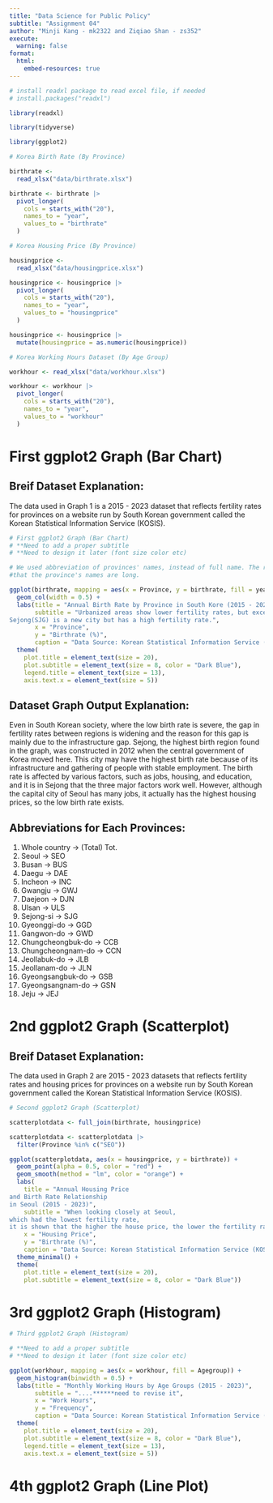 ```yaml
---
title: "Data Science for Public Policy"
subtitle: "Assignment 04"
author: "Minji Kang - mk2322 and Ziqiao Shan - zs352"
execute:
  warning: false
format:
  html:
    embed-resources: true
---
```


```r
# install readxl package to read excel file, if needed
# install.packages("readxl")

library(readxl)

library(tidyverse)

library(ggplot2)

# Korea Birth Rate (By Province)

birthrate <-
  read_xlsx("data/birthrate.xlsx") 

birthrate <- birthrate |>
  pivot_longer(
    cols = starts_with("20"),
    names_to = "year",
    values_to = "birthrate"
  )

# Korea Housing Price (By Province)

housingprice <-
  read_xlsx("data/housingprice.xlsx") 

housingprice <- housingprice |>
  pivot_longer(
    cols = starts_with("20"),
    names_to = "year",
    values_to = "housingprice"
  )

housingprice <- housingprice |>
  mutate(housingprice = as.numeric(housingprice))

# Korea Working Hours Dataset (By Age Group)

workhour <- read_xlsx("data/workhour.xlsx")

workhour <- workhour |>
  pivot_longer(
    cols = starts_with("20"),
    names_to = "year",
    values_to = "workhour"
  )
```

# First ggplot2 Graph (Bar Chart)

## Breif Dataset Explanation:

The data used in Graph 1 is a 2015 - 2023 dataset that reflects fertility rates for provinces on a website run by South Korean government called the Korean Statistical Information Service (KOSIS).

```r
# First ggplot2 Graph (Bar Chart)
# **Need to add a proper subtitle
# **Need to design it later (font size color etc)

# We used abbreviation of provinces' names, instead of full name. The reason is 
#that the province's names are long.

ggplot(birthrate, mapping = aes(x = Province, y = birthrate, fill = year, color = )) +
  geom_col(width = 0.5) +
  labs(title = "Annual Birth Rate by Province in South Kore (2015 - 2023)",
       subtitle = "Urbanized areas show lower fertility rates, but exceptionally,
Sejong(SJG) is a new city but has a high fertility rate.",
       x = "Province",
       y = "Birthrate (%)",
       caption = "Data Source: Korean Statistical Information Service (KOSIS)") +
  theme(
    plot.title = element_text(size = 20),
    plot.subtitle = element_text(size = 8, color = "Dark Blue"),
    legend.title = element_text(size = 13),
    axis.text.x = element_text(size = 5))

```
## Dataset Graph Output Explanation:

Even in South Korean society, where the low birth rate is severe, the gap in fertility rates between regions is widening and the reason for this gap is mainly due to the infrastructure gap. Sejong, the highest birth region found in the graph, was constructed in 2012 when the central government of Korea moved here. This city may have the highest birth rate because of its infrastructure and gathering of people with stable employment. The birth rate is affected by various factors, such as jobs, housing, and education, and it is in Sejong that the three major factors work well. However, although the capital city of Seoul has many jobs, it actually has the highest housing prices, so the low birth rate exists.

## Abbreviations for Each Provinces:
1. Whole country → (Total) Tot.
2. Seoul →	SEO
3. Busan →	BUS
4. Daegu →	DAE
5. Incheon →	INC
6. Gwangju →	GWJ
7. Daejeon →	DJN
8. Ulsan →	ULS
9. Sejong-si →	SJG
10. Gyeonggi-do →	GGD
11. Gangwon-do →	GWD
12. Chungcheongbuk-do →	CCB
13. Chungcheongnam-do →	CCN
14. Jeollabuk-do →	JLB
15. Jeollanam-do →	JLN
16. Gyeongsangbuk-do →	GSB
17. Gyeongsangnam-do →	GSN
18. Jeju →	JEJ

# 2nd ggplot2 Graph (Scatterplot)

## Breif Dataset Explanation:

The data used in Graph 2 are 2015 - 2023 datasets that reflects fertility rates and housing prices for provinces on a website run by South Korean government called the Korean Statistical Information Service (KOSIS).

```r
# Second ggplot2 Graph (Scatterplot)

scatterplotdata <- full_join(birthrate, housingprice)

scatterplotdata <- scatterplotdata |>
  filter(Province %in% c("SEO"))

ggplot(scatterplotdata, aes(x = housingprice, y = birthrate)) +
  geom_point(alpha = 0.5, color = "red") +
  geom_smooth(method = "lm", color = "orange") +
  labs(
    title = "Annual Housing Price 
and Birth Rate Relationship 
in Seoul (2015 - 2023)", 
    subtitle = "When looking closely at Seoul,
which had the lowest fertility rate,
it is shown that the higher the house price, the lower the fertility rate.", 
    x = "Housing Price", 
    y = "Birthrate (%)", 
    caption = "Data Source: Korean Statistical Information Service (KOSIS)") + 
  theme_minimal() +
  theme(
    plot.title = element_text(size = 20),
    plot.subtitle = element_text(size = 8, color = "Dark Blue"))

```

# 3rd ggplot2 Graph (Histogram)

```r
# Third ggplot2 Graph (Histogram)

# **Need to add a proper subtitle
# **Need to design it later (font size color etc)

ggplot(workhour, mapping = aes(x = workhour, fill = Agegroup)) +
  geom_histogram(binwidth = 0.5) +
  labs(title = "Monthly Working Hours by Age Groups (2015 - 2023)",
       subtitle = "....******need to revise it",
       x = "Work Hours",
       y = "Frequency",
       caption = "Data Source: Korean Statistical Information Service (KOSIS)") +
  theme(
    plot.title = element_text(size = 20),
    plot.subtitle = element_text(size = 8, color = "Dark Blue"),
    legend.title = element_text(size = 13),
    axis.text.x = element_text(size = 5))

```

# 4th ggplot2 Graph (Line Plot)

```r

```
